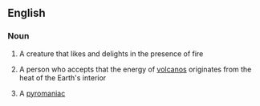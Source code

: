 ==English==

===Noun===
{{en-noun}}
# A creature that likes and delights in the presence of fire
# {{lb|en|dated|rare}} A person who accepts that the energy of [[volcano]]s originates from the heat of the Earth's interior
# A [[pyromaniac]]